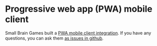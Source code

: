 

# Progressive web app (PWA) mobile client

Small Brain Games built a [PWA mobile client integration](https://github.com/smallbraingames/onchain-pwa-starter).
If you have any questions, you can ask them [as issues in github](https://github.com/smallbraingames/onchain-pwa-starter/issues).

<TemplateDisclaimer />
